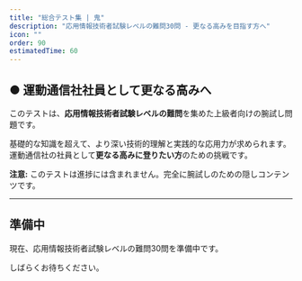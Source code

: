 ```yaml
---
title: "総合テスト集 | 鬼"
description: "応用情報技術者試験レベルの難問30問 - 更なる高みを目指す方へ"
icon: ""
order: 90
estimatedTime: 60
---
```


## ● 運動通信社社員として更なる高みへ

このテストは、**応用情報技術者試験レベルの難問**を集めた上級者向けの腕試し問題です。

基礎的な知識を超えて、より深い技術的理解と実践的な応用力が求められます。運動通信社の社員として**更なる高みに登りたい方**のための挑戦です。

**注意:** このテストは進捗には含まれません。完全に腕試しのための隠しコンテンツです。

---

## 準備中

現在、応用情報技術者試験レベルの難問30問を準備中です。

しばらくお待ちください。
